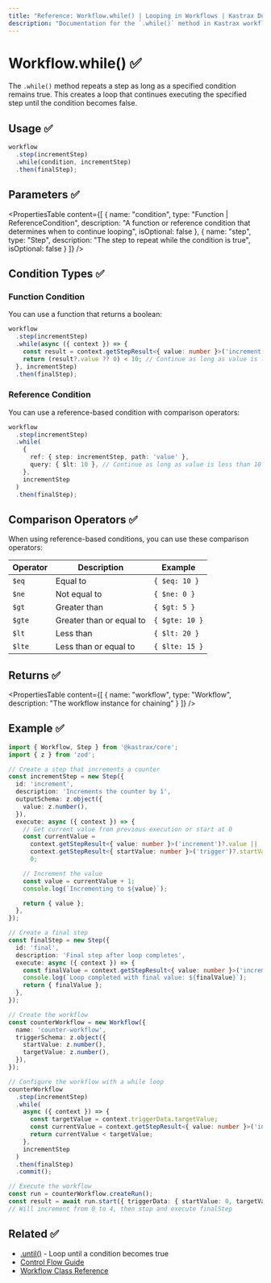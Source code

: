 ```yaml
---
title: "Reference: Workflow.while() | Looping in Workflows | Kastrax Docs"
description: "Documentation for the `.while()` method in Kastrax workflows, which repeats a step as long as a specified condition remains true."
---
```


# Workflow.while() ✅

The `.while()` method repeats a step as long as a specified condition remains true. This creates a loop that continues executing the specified step until the condition becomes false.

## Usage ✅

```typescript
workflow
  .step(incrementStep)
  .while(condition, incrementStep)
  .then(finalStep);
```

## Parameters ✅

<PropertiesTable
  content={[
    {
      name: "condition",
      type: "Function | ReferenceCondition",
      description: "A function or reference condition that determines when to continue looping",
      isOptional: false
    },
    {
      name: "step",
      type: "Step",
      description: "The step to repeat while the condition is true",
      isOptional: false
    }
  ]}
/>

## Condition Types ✅

### Function Condition

You can use a function that returns a boolean:

```typescript
workflow
  .step(incrementStep)
  .while(async ({ context }) => {
    const result = context.getStepResult<{ value: number }>('increment');
    return (result?.value ?? 0) < 10; // Continue as long as value is less than 10
  }, incrementStep)
  .then(finalStep);
```

### Reference Condition

You can use a reference-based condition with comparison operators:

```typescript
workflow
  .step(incrementStep)
  .while(
    {
      ref: { step: incrementStep, path: 'value' },
      query: { $lt: 10 }, // Continue as long as value is less than 10
    },
    incrementStep
  )
  .then(finalStep);
```

## Comparison Operators ✅

When using reference-based conditions, you can use these comparison operators:

| Operator | Description | Example |
|----------|-------------|---------|
| `$eq`    | Equal to    | `{ $eq: 10 }` |
| `$ne`    | Not equal to | `{ $ne: 0 }` |
| `$gt`    | Greater than | `{ $gt: 5 }` |
| `$gte`   | Greater than or equal to | `{ $gte: 10 }` |
| `$lt`    | Less than | `{ $lt: 20 }` |
| `$lte`   | Less than or equal to | `{ $lte: 15 }` |

## Returns ✅

<PropertiesTable
  content={[
    {
      name: "workflow",
      type: "Workflow",
      description: "The workflow instance for chaining"
    }
  ]}
/>

## Example ✅

```typescript
import { Workflow, Step } from '@kastrax/core';
import { z } from 'zod';

// Create a step that increments a counter
const incrementStep = new Step({
  id: 'increment',
  description: 'Increments the counter by 1',
  outputSchema: z.object({
    value: z.number(),
  }),
  execute: async ({ context }) => {
    // Get current value from previous execution or start at 0
    const currentValue =
      context.getStepResult<{ value: number }>('increment')?.value ||
      context.getStepResult<{ startValue: number }>('trigger')?.startValue ||
      0;

    // Increment the value
    const value = currentValue + 1;
    console.log(`Incrementing to ${value}`);

    return { value };
  },
});

// Create a final step
const finalStep = new Step({
  id: 'final',
  description: 'Final step after loop completes',
  execute: async ({ context }) => {
    const finalValue = context.getStepResult<{ value: number }>('increment')?.value;
    console.log(`Loop completed with final value: ${finalValue}`);
    return { finalValue };
  },
});

// Create the workflow
const counterWorkflow = new Workflow({
  name: 'counter-workflow',
  triggerSchema: z.object({
    startValue: z.number(),
    targetValue: z.number(),
  }),
});

// Configure the workflow with a while loop
counterWorkflow
  .step(incrementStep)
  .while(
    async ({ context }) => {
      const targetValue = context.triggerData.targetValue;
      const currentValue = context.getStepResult<{ value: number }>('increment')?.value ?? 0;
      return currentValue < targetValue;
    },
    incrementStep
  )
  .then(finalStep)
  .commit();

// Execute the workflow
const run = counterWorkflow.createRun();
const result = await run.start({ triggerData: { startValue: 0, targetValue: 5 } });
// Will increment from 0 to 4, then stop and execute finalStep
```

## Related ✅

- [.until()](./until.mdx) - Loop until a condition becomes true
- [Control Flow Guide](../../docs/workflows/control-flow.mdx)
- [Workflow Class Reference](./workflow.mdx)

